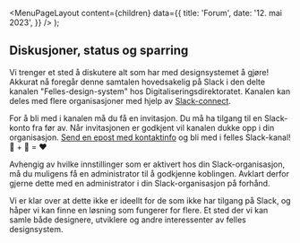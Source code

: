 
<Meta
  title='Forum'
  description='Diskusjoner, status og sparring'
/>

  <MenuPageLayout
    content={children}
    data={{
      title: 'Forum',
      date: '12. mai 2023',
    }}
  />
);

## Diskusjoner, status og sparring

Vi trenger et sted å diskutere alt som har med designsystemet å gjøre! Akkurat nå foregår denne samtalen hovedsakelig på Slack i den delte kanalen "Felles-design-system" hos Digitaliseringsdirektoratet. Kanalen kan deles med flere organisasjoner med hjelp av [Slack-connect](https://slack.com/connect).

For å bli med i kanalen må du få en invitasjon. Du må ha tilgang til en Slack-konto fra før av. Når invitasjonen er godkjent vil kanalen dukke opp i din organisasjon. [Send en epost med kontaktinfo](mailto:designsystem@digdir.no?Subject=Vi%20vil%20bli%20med%20i%20Slack-kanalen!&Body=Vi%20ønsker%20å%20ta%20del%20i%20Slack-kanalen%20på%20org-nivå.%20Epost%20til%20administrator%20i%20min%20Slack-organisasjon%20er:_________) og bli med i felles Slack-kanal! 🏢 + 🏢 = ❤️

Avhengig av hvilke innstillinger som er aktivert hos din Slack-organisasjon, må du muligens få en administrator til å godkjenne koblingen. Avklart derfor gjerne dette med en administrator i din Slack-organisasjon på forhånd.

Vi er klar over at dette ikke er ideellt for de som ikke har tilgang på Slack, og håper vi kan finne en løsning som fungerer for flere. Et sted der vi kan samle både designere, utviklere og andre interessenter av felles designsystem.
